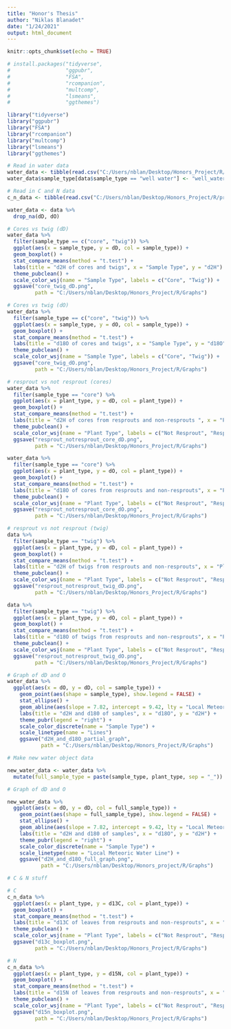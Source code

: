 ```yaml
---
title: "Honor's Thesis"
author: "Niklas Blanadet"
date: "1/24/2021"
output: html_document
---
```


```r
knitr::opts_chunk$set(echo = TRUE)
```


```r
# install.packages("tidyverse", 
#                  "ggpubr", 
#                  "FSA", 
#                  "rcompanion", 
#                  "multcomp", 
#                  "lsmeans", 
#                  "ggthemes")

library("tidyverse")
library("ggpubr")
library("FSA")
library("rcompanion")
library("multcomp")
library("lsmeans")
library("ggthemes")
```

```r
# Read in water data
water_data <- tibble(read.csv("C:/Users/nblan/Desktop/Honors_Project/R/project_data.csv"))
water_data$sample_type[data$sample_type == "well water"] <- "well_water"

# Read in C and N data
c_n_data <- tibble(read.csv("C:/Users/nblan/Desktop/Honors_Project/R/project_c_n_data.csv"))
```

```r
water_data <- data %>%
  drop_na(dD, dO)
```

```r
# Cores vs twig (dD)
water_data %>%
  filter(sample_type == c("core", "twig")) %>%
  ggplot(aes(x = sample_type, y = dD, col = sample_type)) +
  geom_boxplot() +
  stat_compare_means(method = "t.test") +
  labs(title = "d2H of cores and twigs", x = "Sample Type", y = "d2H") +
  theme_pubclean() +
  scale_color_wsj(name = "Sample Type", labels = c("Core", "Twig")) +
  ggsave("core_twig_dD.png", 
         path = "C:/Users/nblan/Desktop/Honors_Project/R/Graphs")

# Cores vs twig (dO)
water_data %>%
  filter(sample_type == c("core", "twig")) %>%
  ggplot(aes(x = sample_type, y = dO, col = sample_type)) +
  geom_boxplot() +
  stat_compare_means(method = "t.test") +
  labs(title = "d18O of cores and twigs", x = "Sample Type", y = "d18O") +
  theme_pubclean() +
  scale_color_wsj(name = "Sample Type", labels = c("Core", "Twig")) +
  ggsave("core_twig_dO.png", 
         path = "C:/Users/nblan/Desktop/Honors_Project/R/Graphs")
```

```r
# resprout vs not resprout (cores)
water_data %>%
  filter(sample_type == "core") %>%
  ggplot(aes(x = plant_type, y = dD, col = plant_type)) +
  geom_boxplot() +
  stat_compare_means(method = "t.test") +
  labs(title = "d2H of cores from resprouts and non-resprouts ", x = "Plant Type", y = "d2H") +
  theme_pubclean() +
  scale_color_wsj(name = "Plant Type", labels = c("Not Resprout", "Resprout")) +
  ggsave("resprout_notresprout_core_dD.png", 
         path = "C:/Users/nblan/Desktop/Honors_Project/R/Graphs")

water_data %>%
  filter(sample_type == "core") %>%
  ggplot(aes(x = plant_type, y = dO, col = plant_type)) +
  geom_boxplot() +
  stat_compare_means(method = "t.test") +
  labs(title = "d18O of cores from resprouts and non-resprouts", x = "Plant Type", y = "d18O") +
  theme_pubclean() +
  scale_color_wsj(name = "Plant Type", labels = c("Not Resprout", "Resprout")) +
  ggsave("resprout_notresprout_core_dO.png", 
         path = "C:/Users/nblan/Desktop/Honors_Project/R/Graphs")
```

```r
# resprout vs not resprout (twig)
data %>%
  filter(sample_type == "twig") %>%
  ggplot(aes(x = plant_type, y = dD, col = plant_type)) +
  geom_boxplot() +
  stat_compare_means(method = "t.test") +
  labs(title = "d2H of twigs from resprouts and non-resprouts", x = "Plant Type", y = "d2H") +
  theme_pubclean() +
  scale_color_wsj(name = "Plant Type", labels = c("Not Resprout", "Resprout")) +
  ggsave("resprout_notresprout_twig_dD.png", 
         path = "C:/Users/nblan/Desktop/Honors_Project/R/Graphs")

data %>%
  filter(sample_type == "twig") %>%
  ggplot(aes(x = plant_type, y = dO, col = plant_type)) +
  geom_boxplot() +
  stat_compare_means(method = "t.test") +
  labs(title = "d18O of twigs from resprouts and non-resprouts", x = "Plant Type", y = "d18O") +
  theme_pubclean() +
  scale_color_wsj(name = "Plant Type", labels = c("Not Resprout", "Resprout")) +
  ggsave("resprout_notresprout_twig_dO.png", 
         path = "C:/Users/nblan/Desktop/Honors_Project/R/Graphs")
```


```r
# Graph of dD and O
water_data %>%
  ggplot(aes(x = dO, y = dD, col = sample_type)) +
    geom_point(aes(shape = sample_type), show.legend = FALSE) +
    stat_ellipse() +
    geom_abline(aes(slope = 7.82, intercept = 9.42, lty = "Local Meteoric Water Line")) +
    labs(title = "d2H and d180 of samples", x = "d18O", y = "d2H") +
    theme_pubr(legend = "right") +
    scale_color_discrete(name = "Sample Type") +
    scale_linetype(name = "Lines")
    ggsave("d2H_and_d18O_partial_graph",
           path = "C:/Users/nblan/Desktop/Honors_Project/R/Graphs")
```
```r
# Make new water object data

new_water_data <- water_data %>%
  mutate(full_sample_type = paste(sample_type, plant_type, sep = "_"))

# Graph of dD and O

new_water_data %>%
  ggplot(aes(x = dO, y = dD, col = full_sample_type)) +
    geom_point(aes(shape = full_sample_type), show.legend = FALSE) +
    stat_ellipse() +
    geom_abline(aes(slope = 7.82, intercept = 9.42, lty = "Local Meteoric Water LIne")) +
    labs(title = "d2H and d180 of samples", x = "d18O", y = "d2H") +
    theme_pubr(legend = "right") +
    scale_color_discrete(name = "Sample Type") +
    scale_linetype(name = "Local Meteoric Water Line") +
    ggsave("d2H_and_d18O_full_graph.png", 
           path = "C:/Users/nblan/Desktop/Honors_project/R/Graphs")

```


```r
# C & N stuff

# C
c_n_data %>%
  ggplot(aes(x = plant_type, y = d13C, col = plant_type)) +
  geom_boxplot() +
  stat_compare_means(method = "t.test") +
  labs(title = "d13C of leaves from resprouts and non-resprouts", x = "Plant Type", y = "d13C") +
  theme_pubclean() +
  scale_color_wsj(name = "Plant Type", labels = c("Not Resprout", "Resprout")) +
  ggsave("d13c_boxplot.png", 
         path = "C:/Users/nblan/Desktop/Honors_Project/R/Graphs")

# N
c_n_data %>%
  ggplot(aes(x = plant_type, y = d15N, col = plant_type)) +
  geom_boxplot() +
  stat_compare_means(method = "t.test") +
  labs(title = "d15N of leaves from resprouts and non-resprouts", x = "Plant Type", y = "d15N") +
  theme_pubclean() +
  scale_color_wsj(name = "Plant Type", labels = c("Not Resprout", "Resprout")) +
  ggsave("d15n_boxplot.png", 
         path = "C:/Users/nblan/Desktop/Honors_Project/R/Graphs")
```





